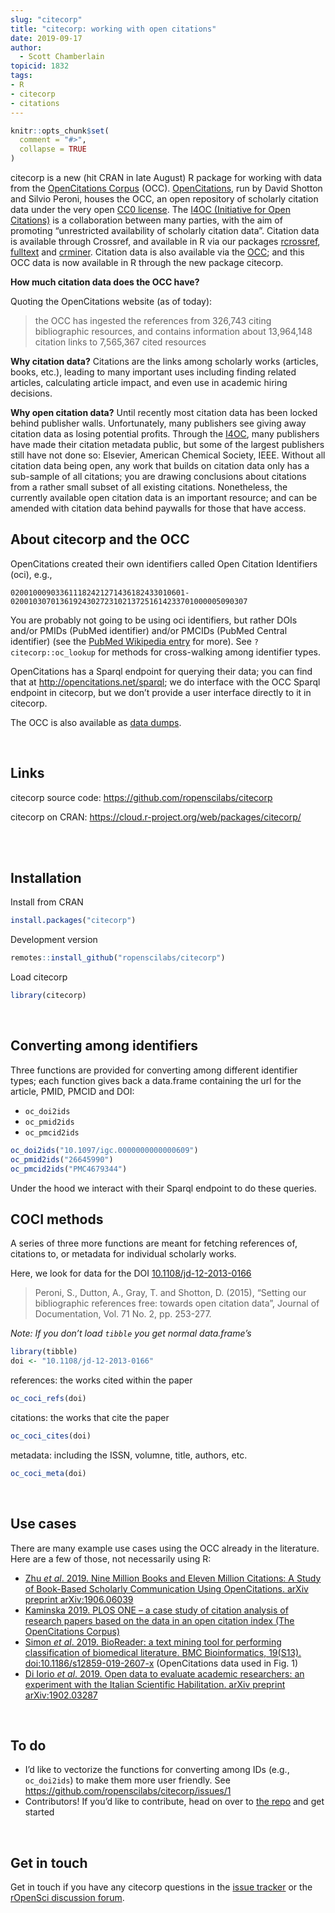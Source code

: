 ```yaml
---
slug: "citecorp"
title: "citecorp: working with open citations"
date: 2019-09-17
author:
  - Scott Chamberlain
topicid: 1832
tags:
- R
- citecorp
- citations
---
```


```r
knitr::opts_chunk$set(
  comment = "#>",
  collapse = TRUE
)
```

citecorp is a new (hit CRAN in late August) R package for working with data from the
[OpenCitations Corpus][corpus] (OCC).
[OpenCitations](http://opencitations.net/), run by David Shotton and Silvio Peroni,
houses the OCC, an open repository of scholarly citation data
under the very open [CC0 license][CC0]. The [I4OC (Initiative for Open Citations)][i4oc]
is a collaboration between many parties, with the aim of promoting "unrestricted
availability of scholarly citation data". Citation data is available through Crossref,
and available in R via our packages [rcrossref][], [fulltext][] and [crminer][].
Citation data is also available via the [OCC][corpus]; and this OCC data is now
available in R through the new package citecorp.

__How much citation data does the OCC have?__

Quoting the OpenCitations website (as of today): 

> the OCC has ingested the references from 326,743 citing bibliographic
> resources, and contains information about 13,964,148 citation links to 7,565,367
> cited resources

__Why citation data?__ Citations are the links among scholarly works (articles, books,
etc.), leading to many important uses including finding related articles, calculating
article impact, and even use in academic hiring decisions.

__Why open citation data?__ Until recently most citation data has been locked behind
publisher walls. Unfortunately, many publishers see giving away citation data as
losing potential profits. Through the [I4OC][i4oc], many publishers have made 
their citation metadata public, but some of the largest publishers still have not
done so: Elsevier, American Chemical Society, IEEE. Without all citation data being
open, any work that builds on citation data only has a sub-sample of all citations;
you are drawing conclusions about citations from a rather small subset of all
existing citations. Nonetheless, the currently available open citation data is
an important resource; and can be amended with citation data behind paywalls
for those that have access.

## About citecorp and the OCC

OpenCitations created their own identifiers called Open Citation Identifiers (oci), e.g., 

```
020010009033611182421271436182433010601-02001030701361924302723102137251614233701000005090307
```

You are probably not going to be using oci identifiers, but rather DOIs and/or PMIDs 
(PubMed identifier) and/or PMCIDs (PubMed Central identifier) (see the [PubMed Wikipedia entry][pm]
for more). See `?citecorp::oc_lookup` for methods for cross-walking among identifier types.

OpenCitations has a Sparql endpoint for querying their data; you can find that
at <http://opencitations.net/sparql>; we do interface with the OCC Sparql endpoint 
in citecorp, but we don't provide a user interface directly to it in citecorp.

The OCC is also available as [data dumps](https://opencitations.net/download).

<br>

## Links

citecorp source code: <https://github.com/ropenscilabs/citecorp>

citecorp on CRAN: <https://cloud.r-project.org/web/packages/citecorp/>

<br><br>

## Installation

Install from CRAN

```r
install.packages("citecorp")
```

Development version

```r
remotes::install_github("ropenscilabs/citecorp")
```

Load citecorp

```r
library(citecorp)
```

<br>

## Converting among identifiers

Three functions are provided for converting among different identifier types;
each function gives back a data.frame containing the url for the article, PMID,
PMCID and DOI:

* `oc_doi2ids`
* `oc_pmid2ids`
* `oc_pmcid2ids`

```r
oc_doi2ids("10.1097/igc.0000000000000609")
oc_pmid2ids("26645990")
oc_pmcid2ids("PMC4679344")
```

Under the hood we interact with their Sparql endpoint to do these queries.

## COCI methods

A series of three more functions are meant for fetching references of,
citations to, or metadata for individual scholarly works.

Here, we look for data for the DOI [10.1108/jd-12-2013-0166][paper]

> Peroni, S., Dutton, A., Gray, T. and Shotton, D. (2015), "Setting our 
> bibliographic references free: towards open citation data", Journal of
> Documentation, Vol. 71 No. 2, pp. 253-277.

_Note: If you don't load `tibble` you get normal data.frame's_

```r
library(tibble)
doi <- "10.1108/jd-12-2013-0166"
```

references: the works cited within the paper

```r
oc_coci_refs(doi)
```
citations: the works that cite the paper

```r
oc_coci_cites(doi)
```

metadata: including the ISSN, volumne, title, authors, etc.

```r
oc_coci_meta(doi)
```

<br>

## Use cases

There are many example use cases using the OCC already in the literature. Here 
are a few of those, not necessarily using R:

* [Zhu _et al_. 2019. Nine Million Books and Eleven Million Citations: A Study of Book-Based Scholarly Communication Using OpenCitations. arXiv preprint arXiv:1906.06039](https://arxiv.org/abs/1906.06039)
* [Kaminska 2019. PLOS ONE – a case study of citation analysis of research papers based on the data in an open citation index (The OpenCitations Corpus)][kaminska]
* [Simon _et al_. 2019. BioReader: a text mining tool for performing classification of biomedical literature. BMC Bioinformatics, 19(S13). doi:10.1186/s12859-019-2607-x](https://doi.org/10.1186/s12859-019-2607-x) (OpenCitations data used in Fig. 1)
* [Di Iorio _et al_. 2019. Open data to evaluate academic researchers: an experiment with the Italian Scientific Habilitation. arXiv preprint arXiv:1902.03287](https://arxiv.org/abs/1902.03287)

<br>

## To do

- I'd like to vectorize the functions for converting among IDs (e.g., `oc_doi2ids`)
to make them more user friendly. See <https://github.com/ropenscilabs/citecorp/issues/1>
- Contributors! If you'd like to contribute, head on over to [the repo][citecorp] and
get started

<br>

## Get in touch

Get in touch if you have any citecorp questions in the 
[issue tracker](https://github.com/ropenscilabs/citecorp/issues) or the 
[rOpenSci discussion forum](https://discuss.ropensci.org/).



[citecorp]: https://github.com/ropenscilabs/citecorp
[corpus]: http://opencitations.net/corpus
[CC0]: https://creativecommons.org/publicdomain/zero/1.0/
[i4oc]: https://i4oc.org/
[paper]: https://doi.org/10.1108/jd-12-2013-0166
[kaminska]: https://www.researchgate.net/profile/Anna_Kaminska14/publication/320595746_PLOS_ONE_-_a_case_study_of_citation_analysis_of_research_papers_based_on_the_data_in_an_open_citation_index_The_OpenCitations_Corpus/links/5a6491240f7e9b6b8fd9a0e1/PLOS-ONE-a-case-study-of-citation-analysis-of-research-papers-based-on-the-data-in-an-open-citation-index-The-OpenCitations-Corpus.pdf
[rcrossref]: https://github.com/ropensci/rcrossref
[fulltext]: https://github.com/ropensci/fulltext
[crminer]: https://github.com/ropensci/crminer
[pm]: https://en.wikipedia.org/wiki/PubMed
